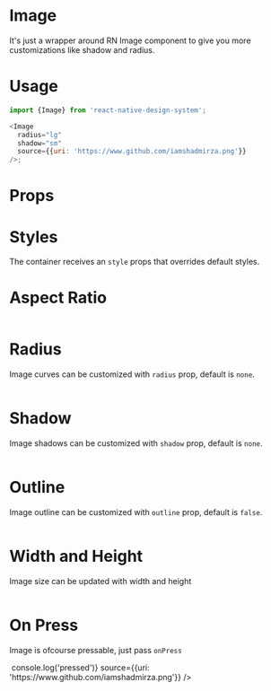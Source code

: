 
<Meta title="Image" component={Image} />

# Image

It's just a wrapper around RN Image component to give you more customizations like shadow and radius.

# Usage

```js
import {Image} from 'react-native-design-system';

<Image
  radius="lg"
  shadow="sm"
  source={{uri: 'https://www.github.com/iamshadmirza.png'}}
/>;
```

# Props

<Props of={Image} />

# Styles

The container receives an `style` props that overrides default styles.

# Aspect Ratio

<Preview>
  <Story name="aspectRatio">
    <Image
      aspectRatio={800 / 240}
      source={{uri: 'https://www.github.com/iamshadmirza.png'}}
    />
  </Story>
</Preview>

# Radius

Image curves can be customized with `radius` prop, default is `none`.

<Preview>
  <Story name="radius">
    <Image
      radius="2xl"
      source={{uri: 'https://www.github.com/iamshadmirza.png'}}
    />
  </Story>
</Preview>

# Shadow

Image shadows can be customized with `shadow` prop, default is `none`.

<Preview>
  <Story name="shadow">
    <Image
      shadow="2xl"
      source={{uri: 'https://www.github.com/iamshadmirza.png'}}
    />
  </Story>
</Preview>

# Outline

Image outline can be customized with `outline` prop, default is `false`.

<Preview>
  <Story name="outline">
    <Image
      outline
      borderColor="red-400"
      borderWidth={5}
      radius="xl"
      source={{uri: 'https://www.github.com/iamshadmirza.png'}}
    />
  </Story>
</Preview>

# Width and Height

Image size can be updated with width and height

<Preview>
  <Story name="dimension">
    <Image
      width={500}
      height={300}
      source={{uri: 'https://www.github.com/iamshadmirza.png'}}
    />
  </Story>
</Preview>

# On Press

Image is ofcourse pressable, just pass `onPress`

<Preview>
  <Story name="onpress">
    <Image
      onPress={() => console.log('pressed')}
      source={{uri: 'https://www.github.com/iamshadmirza.png'}}
    />
  </Story>
</Preview>
